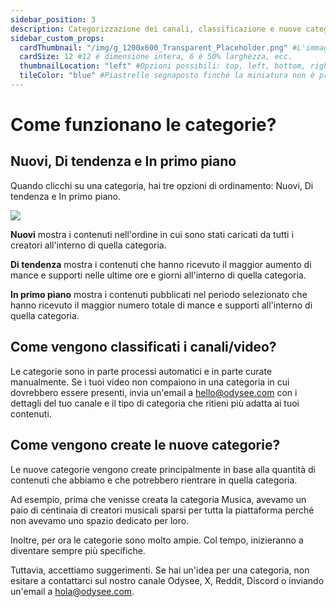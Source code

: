 ---
sidebar_position: 3
description: Categorizzazione dei canali, classificazione e nuove categorie.
sidebar_custom_props:
  cardThumbnail: "/img/g_1200x600_Transparent_Placeholder.png" #L'immagine sulla scheda della categoria.
  cardSize: 12 #12 è dimensione intera, 6 è 50% larghezza, ecc.
  thumbnailLocation: "left" #Opzioni possibili: top, left, bottom, right, none
  tileColor: "blue" #Piastrelle segnaposto finché la miniatura non è pronta, opzioni possibili: blue, cream, darkpurple, lightpurple, mauve, orange, pink, none
---

# Come funzionano le categorie?

## Nuovi, Di tendenza e In primo piano

Quando clicchi su una categoria, hai tre opzioni di ordinamento: Nuovi, Di tendenza e In primo piano.

![](https://i.imgur.com/IEZJGH1.png)

**Nuovi** mostra i contenuti nell'ordine in cui sono stati caricati da tutti i creatori all'interno di quella categoria.

**Di tendenza** mostra i contenuti che hanno ricevuto il maggior aumento di mance e supporti nelle ultime ore e giorni all'interno di quella categoria.

**In primo piano** mostra i contenuti pubblicati nel periodo selezionato che hanno ricevuto il maggior numero totale di mance e supporti all'interno di quella categoria.

## Come vengono classificati i canali/video?

Le categorie sono in parte processi automatici e in parte curate manualmente. Se i tuoi video non compaiono in una categoria in cui dovrebbero essere presenti, invia un'email a hello@odysee.com con i dettagli del tuo canale e il tipo di categoria che ritieni più adatta ai tuoi contenuti.

## Come vengono create le nuove categorie?

Le nuove categorie vengono create principalmente in base alla quantità di contenuti che abbiamo e che potrebbero rientrare in quella categoria.

Ad esempio, prima che venisse creata la categoria Musica, avevamo un paio di centinaia di creatori musicali sparsi per tutta la piattaforma perché non avevamo uno spazio dedicato per loro.

Inoltre, per ora le categorie sono molto ampie. Col tempo, inizieranno a diventare sempre più specifiche.

Tuttavia, accettiamo suggerimenti. Se hai un'idea per una categoria, non esitare a contattarci sul nostro canale Odysee, X, Reddit, Discord o inviando un'email a hola@odysee.com.
